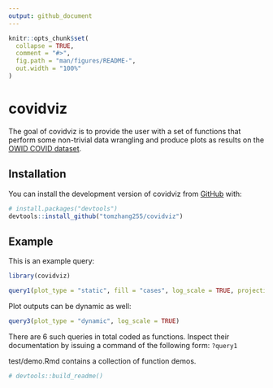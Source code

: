 ```yaml
---
output: github_document
---
```


<!-- README.md is generated from README.Rmd. Please edit that file -->

```r
knitr::opts_chunk$set(
  collapse = TRUE,
  comment = "#>",
  fig.path = "man/figures/README-",
  out.width = "100%"
)
```

# covidviz

<!-- badges: start -->
<!-- badges: end -->

The goal of covidviz is to provide the user with a set of functions that perform some non-trivial data wrangling and produce plots as results on the [OWID COVID dataset](https://ourworldindata.org/coronavirus-source-data).

## Installation

You can install the development version of covidviz from [GitHub](https://github.com/) with:

``` r
# install.packages("devtools")
devtools::install_github("tomzhang255/covidviz")
```

## Example

This is an example query:

```r
library(covidviz)

query1(plot_type = "static", fill = "cases", log_scale = TRUE, projection = "globular")
```

Plot outputs can be dynamic as well:

```r
query3(plot_type = "dynamic", log_scale = TRUE)
```

There are 6 such queries in total coded as functions. Inspect their documentation by issuing a command of the following form: `?query1`

test/demo.Rmd contains a collection of function demos.

```r
# devtools::build_readme()
```
